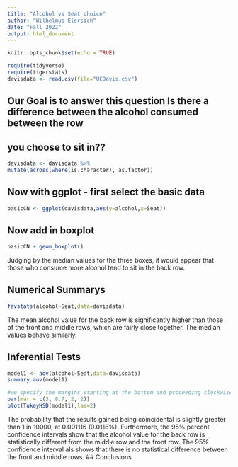 ```yaml
---
title: "Alcohol vs Seat choice"
author: "Wilhelmus Elersich"
date: "Fall 2022"
output: html_document
---
```


```r
knitr::opts_chunk$set(echo = TRUE)
```

```r
require(tidyverse)
require(tigerstats)
davisdata <- read.csv(file="UCDavis.csv")
```
## Our Goal is to answer this question Is there a difference between the alcohol consumed between the row
## you choose to sit in??
```r
davisdata <- davisdata %>%
mutate(across(where(is.character), as.factor))
```
## Now with ggplot - first select the basic data

```r
basicCN <- ggplot(davisdata,aes(y=alcohol,x=Seat))
```
## Now add in boxplot

```r
basicCN + geom_boxplot()
```
  Judging by the median values for the three boxes, it would appear that those who consume more alcohol tend to sit in the back row.

## Numerical Summarys 
```r
favstats(alcohol~Seat,data=davisdata)
```
The mean alcohol value for the back row is significantly higher than those of the front and middle rows, which are fairly close together. The median values behave similarly. 

## Inferential Tests

```r
model1 <- aov(alcohol~Seat,data=davisdata)
summary.aov(model1)
```
```r
#we specify the margins starting at the bottom and proceeding clockwise - thus 8.7 is the left side margin to hold the names of the factors
par(mar = c(3, 8.7, 2, 2))
plot(TukeyHSD(model1),las=2)
```
The probability that the results gained being coincidental is slightly greater than 1 in 10000, at 0.001116 (0.0116%). Furthermore, the 95% percent confidence intervals show that the alcohol value for the back row is statistically different from the middle row and the front row. The 95% confidence interval als shows that there is no statistical difference between the front and middle rows.
## Conclusions


